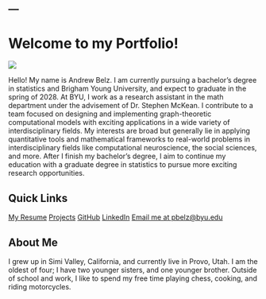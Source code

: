 ---
---

# Welcome to my Portfolio!

<div id='welcome-container'>
<div class='welcome-element'>
<img id='profile-picture' src='images/profile_picture.jpg'>
</div>

<div class='welcome-element'>
Hello! My name is Andrew Belz. I am currently pursuing a bachelor's degree in statistics and Brigham Young University, and expect to graduate in the spring of 2028. At BYU, I work as a research assistant in the math department under the advisement of Dr. Stephen McKean. I contribute to a team focused on designing and implementing graph-theoretic computational models with exciting applications in a wide variety of interdisciplinary fields. My interests are broad but generally lie in applying quantitative tools and mathematical frameworks to real-world problems in interdisciplinary fields like computational neuroscience, the social sciences, and more. After I finish my bachelor's degree, I aim to continue my education with a graduate degree in statistics to pursue more exciting research opportunities.
</div>
</div>

<h2>Quick Links</h2>

<div class='quick-links-container'>
  <a href="project_files/Andrew_Belz_Resume.pdf" class='landing-page-links'>My Resume</a>
  <a href="projects.html" class='landing-page-links'>Projects</a>
  <a class='landing-page-links' href="https://github.com/andrew-belz" target="_blank">GitHub</a>
  <a class='landing-page-links' href="https://www.linkedin.com/in/andrewbelz/" target="_blank">LinkedIn</a>
  <a class='landing-page-links' href='mailto:andrewbelzjr@gmail.com' target='_blank'>Email me at pbelz@byu.edu</a>
  <!--<a class='landing-page-links' href='tel:+18056244436' target='_blank'>(805) 624 4436</a>-->
</div>

## About Me

I grew up in Simi Valley, California, and currently live in Provo, Utah. I am the oldest of four; I have two younger sisters, and one younger brother. Outside of school and work, I like to spend my free time playing chess, cooking, and riding motorcycles.
